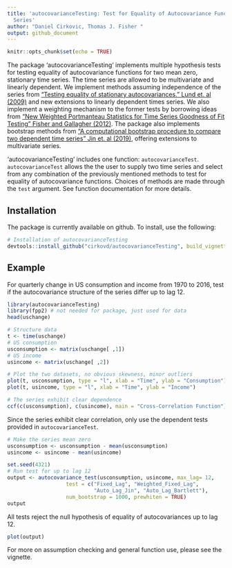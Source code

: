 ```yaml
---
title: 'autocovarianceTesting: Test for Equality of Autocovariance Functions in Time
  Series'
author: "Daniel Cirkovic, Thomas J. Fisher "
output: github_document
---
```


```r
knitr::opts_chunk$set(echo = TRUE)
```

The package 'autocovarianceTesting' implements multiple hypothesis tests for testing equality of autocovariance functions for two mean zero, stationary time series. The time series are allowed to be multivariate and linearly dependent. We implement methods assuming independence of the series from ["Testing equality of stationary autocovariances." Lund et. al (2009)](https://doi.org/10.1111/j.1467-9892.2009.00616.x) and new extensions to linearly dependent times series. We also implement a weighting mechanism to the former tests by borrowing ideas from ["New Weighted Portmanteau Statistics for Time Series Goodness of Fit Testing" Fisher and Gallagher (2012)](https://doi.org/10.1080/01621459.2012.688465). The package also implements bootstrap methods from ["A computational bootstrap procedure to compare two dependent time series" Jin et. al (2019)](https://doi.org/10.1080/00949655.2019.1639704), offering extensions to multivariate series. 

'autocovarianceTesting' includes one function: `autocovarianceTest`. `autocovarianceTest` allows the the user to supply two time series and select from any combination of the previously mentioned methods to test for equality of autocovariance functions. Choices of methods are made through the `test` argument. See function documentation for more details.

## Installation

The package is currently available on github. To install, use the following:

```r
# Installation of autocovarianceTesting
devtools::install_github("cirkovd/autocovarianceTesting", build_vignettes = TRUE)
```

## Example

For quarterly change in US consumption and income from 1970 to 2016, test if the autocovariance structure of the series differ up to lag 12.

```r
library(autocovarianceTesting)
library(fpp2) # not needed for package, just used for data
head(uschange)

# Structure data
t <- time(uschange)
# US consumption
usconsumption <- matrix(uschange[ ,1])
# US income
usincome <- matrix(uschange[ ,2])

# Plot the two datasets, no obvious skewness, minor outliers
plot(t, usconsumption, type = "l", xlab = "Time", ylab = "Consumption")
plot(t, usincome, type = "l", xlab = "Time", ylab = "Income")

# The series exhibit clear dependence
ccf(c(usconsumption), c(usincome), main = "Cross-Correlation Function")
```

Since the series exhibit clear correlation, only use the dependent tests provided in `autocovarianceTest`.

```r
# Make the series mean zero
usconsumption <- usconsumption - mean(usconsumption)
usincome <- usincome - mean(usincome)

set.seed(4321)
# Run test for up to lag 12
output <- autocovariance_test(usconsumption, usincome, max_lag= 12, 
                   test = c("Fixed_Lag", "Weighted_Fixed_Lag", 
                            "Auto_Lag_Jin", "Auto_Lag_Bartlett"),
                   num_bootstrap = 1000, prewhiten = TRUE)
output
```

All tests reject the null hypothesis of equality of autocovariances up to lag 12.

```r
plot(output)
```

For more on assumption checking and general function use, please see the vignette. 

